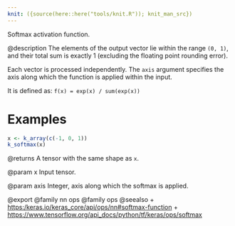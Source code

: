 ```yaml
---
knit: ({source(here::here("tools/knit.R")); knit_man_src})
---
```

Softmax activation function.

@description
The elements of the output vector lie within the range `(0, 1)`, and their
total sum is exactly 1 (excluding the floating point rounding error).

Each vector is processed independently. The `axis` argument specifies the
axis along which the function is applied within the input.

It is defined as:
`f(x) = exp(x) / sum(exp(x))`

# Examples
```r
x <- k_array(c(-1, 0, 1))
k_softmax(x)
```

@returns
A tensor with the same shape as `x`.

@param x
Input tensor.

@param axis
Integer, axis along which the softmax is applied.

@export
@family nn ops
@family ops
@seealso
+ <https:/keras.io/keras_core/api/ops/nn#softmax-function>
+ <https://www.tensorflow.org/api_docs/python/tf/keras/ops/softmax>

